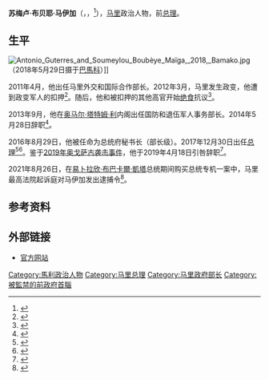 {{Infobox officeholder
|name              = 苏梅卢·布贝耶·马伊加
|native_name       = Soumeylou Boubèye Maïga
|image             = Soumeylou_Boubèye_Maïga,_2019_(cropped).jpg
|image_size        = 
|caption           = 2019年
|office            = [[马里总理|马里总理]]
|term_start        = 2017年12月30日至
|term_end          = 2019年4月18日
|president         = [[易卜拉欣·布巴卡爾·凱塔|易卜拉欣·布巴卡爾·凱塔]]
|predecessor       = [[阿卜杜拉耶·伊德里萨·马伊加|阿卜杜拉耶·伊德里萨·马伊加]]
|successor         = [[布布·西塞|布布·西塞]]
|office1           = 马里国防和退伍军人事务部长
|term_start1       = 2013年9月8日 
|term_end1         = 2014年5月28日
|predecessor1      = [[亚穆萨·卡马拉|亚穆萨·卡马拉]]
|successor1        = [[巴·恩多|巴·恩多]]
|office2           = 马里外交和国际合作部长
|president2        = [[阿马杜·图马尼·杜尔|阿马杜·图马尼·杜尔]]
|term_start2       = 2011年4月5日
|term_end2         = 2012年3月21日
|birth_date        = {{Birth date|1954|6|8}}
|birth_place       = [[法屬蘇丹|法屬蘇丹]][[加奥|加奥]]
|death_date        = {{death date and age|2022|3|21|1954|6|8}}
|death_place       = {{MLI}}[[巴馬科|巴馬科]]
|party             = 马里团结联盟
|nationality       = {{MLI}}
}}
'''苏梅卢·布贝耶·马伊加'''（{{lang-fr|Soumeylou Boubèye Maïga}}，{{IPA-fr|sumelu bubɛj maiga}}，{{bd|1954年|6月8日|2022年|3月21日|catIdx=Maiga}}<ref>{{Cite news |title=Mali : l'ancien Premier ministre Soumeylou Boubèye Maïga est mort |url=https://www.jeuneafrique.com/1332378/politique/mali-lancien-premier-ministre-soumeylou-boubeye-maiga-est-mort/ |access-date=2022-03-21 |work=[[Jeune_Afrique|Jeune Afrique]] |language=fr}}</ref>），[[马里|马里]]政治人物，前[[马里总理|总理]]。

==生平==
[[File:Antonio_Guterres_and_Soumeylou_Boubèye_Maïga,_2018,_Bamako.jpg|thumb]]（2018年5月29日摄于[[巴馬科|巴馬科]]）]]

2011年4月，他出任马里外交和国际合作部长。2012年3月，马里发生政变，他遭到政变军人的扣押<ref>{{cite web |title=马里军人政变　总统下落不明 |url=http://epaper.bjnews.com.cn/html/2012-03/23/content_326067.htm |publisher=[[新京报|新京报]] |date=2012-03-23}}</ref>。随后，他和被扣押的其他高官开始[[绝食|绝食]]抗议<ref>{{cite web |title=Mali officials stage hunger strike to protest coup |url=https://www.cbc.ca/news/world/mali-officials-stage-hunger-strike-to-protest-coup-1.1166354 |publisher=CBC News |language=en |date=2012-03-25}}</ref>。

2013年9月，他在[[奥马尔·塔特姆·利|奥马尔·塔特姆·利]]内阁出任国防和退伍军人事务部长。2014年5月28日辞职<ref>{{cite web |title=Mali: démission du ministre de la Défense Soumeïlou Boubeye Maïga |url=https://www.rfi.fr/fr/afrique/20140528-mali-demission-ministre-defense-soumeilou-boubeye-maiga |publisher=RFI |language=fr |date=2014-05-28}}</ref>。

2016年8月29日，他被任命为总统府秘书长（部长级）。2017年12月30日出任[[马里总理|总理]]<ref>{{cite web|url=https://www.jeuneafrique.com/506355/politique/mali-lex-ministre-de-la-defense-soumeylou-boubeye-maiga-nomme-premier-ministre/|title=Mali: l’ex-ministre de la Défense Soumeylou Boubèye Maiga nommé Premier ministre|date=2017-12-30|website=Jeune Afrique}}</ref><ref name="Eco">{{cite web|url=https://www.ecofinagency.com/public-management/1904-39954-mali-prime-minister-soumeylou-boubeye-maiga-resigns|title=Mali Prime Minister Soumeylou-Boubeye Maiga resigns|date=2019-04-19|website=Ecofinagency.com}}</ref>。鉴于[[2019年奥戈萨古袭击事件|2019年奥戈萨古袭击事件]]，他于2019年4月18日引咎辞职<ref>{{Cite web |url=https://www.aljazeera.com/news/2019/04/mali-pm-government-resign-ogossagou-massacre-190418233823439.html |title=Mali's PM Maiga, government resign over Ogossagou massacre |date=2019-04-19|website=Al Jazeera |accessdate=2019-06-09}}</ref>。

2021年8月26日，在[[易卜拉欣·布巴卡爾·凱塔|易卜拉欣·布巴卡爾·凱塔]]总统期间购买总统专机一案中，马里最高法院起诉庭对马伊加发出逮捕令<ref>{{cite web |title=Mali ex-PM Boubeye Maiga arrested over corruption claims |url=https://www.aljazeera.com/news/2021/8/26/mali-ex-pm-boubeye-maiga-arrested-over-corruption-claims |publisher=Al Jazeera |archiveurl=https://web.archive.org/web/20220325053639/https://www.aljazeera.com/news/2021/8/26/mali-ex-pm-boubeye-maiga-arrested-over-corruption-claims |archivedate=2022-03-25 |language=en |date=2021-08-26}}</ref>。

==参考资料==
{{Reflist}}

==外部链接==
*[https://web.archive.org/web/20110202184756/http://www.sboubeyemaiga.com/ 官方网站]

{{s-start}}
{{s-off}}
{{s-bef|before=[[阿卜杜拉耶·伊德里萨·马伊加|阿卜杜拉耶·伊德里萨·马伊加]]}}
{{s-ttl|title=[[马里总理|马里总理]]|years=2017年－2019年}}
{{s-aft|after=[[布布·西塞|布布·西塞]]}}
{{s-end}}

{{DEFAULTSORT:Maiga, Soumeylou Boubeye}}
[[Category:馬利政治人物|Category:馬利政治人物]]
[[Category:马里总理|Category:马里总理]]
[[Category:马里政府部长|Category:马里政府部长]]
[[Category:被監禁的前政府首腦|Category:被監禁的前政府首腦]]
